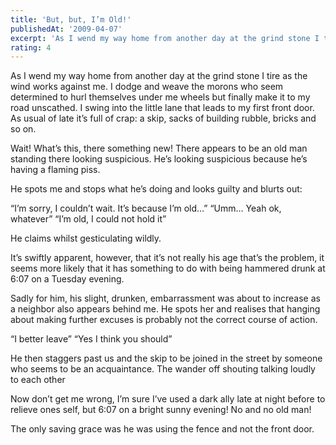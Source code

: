 ```yaml
---
title: 'But, but, I’m Old!'
publishedAt: '2009-04-07'
excerpt: 'As I wend my way home from another day at the grind stone I tire as the wind works against me. I dodge and weave the morons who seem determined to hurl themselves under me wheels but finally make it to my road unscathed. I swing into the little lane that leads to my first front door. As usual of late it’s full of crap: a skip, sacks of building rubble, bricks and so on.'
rating: 4
---
```


As I wend my way home from another day at the grind stone I tire as the wind works against me. I dodge and weave the morons who seem determined to hurl themselves under me wheels but finally make it to my road unscathed. I swing into the little lane that leads to my first front door. As usual of late it’s full of crap: a skip, sacks of building rubble, bricks and so on.

Wait! What’s this, there something new! There appears to be an old man standing there looking suspicious. He’s looking suspicious because he’s having a flaming piss.

He spots me and stops what he’s doing and looks guilty and blurts out:

“I’m sorry, I couldn’t wait. It’s because I’m old…”
“Umm… Yeah ok, whatever”
“I’m old, I could not hold it”

He claims whilst gesticulating wildly.

It’s swiftly apparent, however, that it’s not really his age that’s the problem, it seems more likely that it has something to do with being hammered drunk at 6:07 on a Tuesday evening.

Sadly for him, his slight, drunken, embarrassment was about to increase as a neighbor also appears behind me. He spots her and realises that hanging about making further excuses is probably not the correct course of action.

“I better leave”
“Yes I think you should”

He then staggers past us and the skip to be joined in the street by someone who seems to be an acquaintance. The wander off shouting talking loudly to each other

Now don’t get me wrong, I’m sure I’ve used a dark ally late at night before to relieve ones self, but 6:07 on a bright sunny evening! No and no old man!

The only saving grace was he was using the fence and not the front door.
